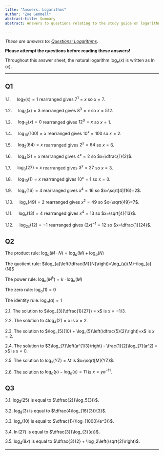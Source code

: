 ```yaml
---
title: "Answers: Logarithms"
author: "Zoe Gemmell"
abstract-title: Summary
abstract: Answers to questions relating to the study guide on logarithms.

---
```


*These are answers to: [Questions: Logarithms](../questions/qs-logarithms.qmd).* 

**Please attempt the questions before reading these answers!**

Throughout this answer sheet, the natural logarithm $\log_e(x)$ is written as $\ln(x)$.

---

## Q1 {-}

1.1. $\quad \log_{7}(x) = 1$ rearranged gives $7^1=x$ so $x=7$.
 

1.2. $\quad \log_{8}(x) = 3$ rearranged gives $8^3=x$ so $x=512$.
 

1.3. $\quad \log_{12}(x) = 0$ rearranged gives $12^0=x$ so $x=1$.
 

1.4. $\quad \log_{10}(100) = x$ rearranged gives $10^x=100$ so $x=2$.
 

1.5. $\quad \log_{2}(64) = x$ rearranged gives $2^x=64$ so $x=6$.
 

1.6. $\quad \log_{4}(2) = x$ rearranged gives $4^x=2$ so $x=\dfrac{1}{2}$.
 

1.7. $\quad \log_{3}(27) = x$ rearranged gives $3^x=27$ so $x=3$.
 

1.8. $\quad \log_{10}(1) = x$ rearranged gives $10^x=1$ so $x=0$.
 

1.9. $\quad \log_{x}(16) = 4$ rearranged gives $x^4=16$ so $x=\sqrt[4]{16}=2$.
 

1.10. $\quad \log_{x}(49) = 2$ rearranged gives $x^2=49$ so $x=\sqrt{49}=7$.
 

1.11. $\quad \log_{x}(13) = 4$ rearranged gives $x^4=13$ so $x=\sqrt[4]{13}$.
 

1.12. $\quad \log_{2x}(12) = -1$ rearranged gives $(2x)^{-1}=12$ so $x=\dfrac{1}{24}$.

## Q2 {-}

The product rule: $\log_{a}(M\cdot N)=\log_{a}(M)+\log_{a}(N)$

The quotient rule: $\log_{a}\left(\dfrac{M}{N}\right)=\log_{a}(M)-\log_{a}(N)$

The power rule: $\log_{a}(M^k)=k\cdot\log_{a}(M)$

The zero rule: $\log_{a}(1)=0$

The identity rule: $\log_{a}(a)=1$

2.1. The solution to $\log_{3}(\dfrac{1}{27}) = x$ is $x = -1/3$.
 

<!-- \begin{align*} -->
<!-- x&=\log_{3}(1)-\log_{3}(27)\tag{\,Using Law 2} \\[0.5em] -->
<!-- &=0-\log_{3}(27)\tag{\,Using Law 4}\\[0.5em] -->
<!-- -x&=\log_{3}(27) -->
<!-- \end{align*} -->
<!-- Let $y=-x$, so Rearranging gives: $3^y=27$, so $y=3=-x$ implying that $x=-3$\ -->

2.2. The solution to $4\log_{4}(2) = x$ is $x = 2$. 
 

<!-- \begin{align*} -->
<!-- x&=\log_{4}(4^2)\nonumber \\[0.5em] -->
<!-- &=2\cdot \log_{4}(4)\tag{\,Using Law 3} \\[0.5em] -->
<!-- &=2\cdot 1 \tag{\,Using Law 5} \\[0.5em] -->
<!-- &=2 -->
<!-- \end{align*} -->

2.3. The solution to $\log_{5}(10) + \log_{5}\left(\dfrac{5}{2}\right)=x$ is $x = 2$.
 

2.4. The solution to $3\log_{7}\left(a^{1/3}\right) - \frac{1}{2}\log_{7}(a^2) = x$ is $x = 0$. 
 

<!-- \begin{align*} -->
<!-- x&=\log_{7}(2)-\log_{7}(49)\tag{\,Using Law 2} \\[0.5em] -->
<!-- &=\log_{7}(2)-2\nonumber \\[0.5em] -->
<!-- x+2&=\log_{3}(27) -->
<!-- \end{align*} -->
<!-- Rearranging gives: $3^{x+2}=27$, so $x+2=3$ implying that $x=1$\ -->

2.5. The solution to $\log_{x}(YZ) = M$ is $x=\sqrt[M]{YZ}$.
 

2.6. The solution to $\log_{a}\left(y\right) - \log_a(x) = 11$ is $x = ya^{-11}$.
 

<!-- \begin{align*} -->
<!-- 1&=\log_{6}(36)-\log_{6}(x)\tag{\,Using Law 2} \\[0.5em] -->
<!-- &=2-\log_{6}(x)\nonumber \\[0.5em] -->
<!-- \log_{6}(x)&=1\nonumber \\[0.5em] -->
<!-- 6^1&=x -->
<!-- \end{align*} -->

<!-- 2.6. $\log_{5}(25)=x$\ -->
<!-- \begin{align*} -->
<!-- x&=\log_{5}(5\cdot5)\tag{\,Using Law 1} \\[0.5em] -->
<!-- &=\log_{5}(5)+\log_{5}(5)\nonumber \\[0.5em] -->
<!-- &=1+1 \tag{\,Using Law 5} \\[0.5em] -->
<!-- &=2 -->
<!-- \end{align*} -->

## Q3 {-}

3.1. $\log_3(25)$ is equal to $\dfrac{2}{\log_5(3)}$.
 

<!-- \begin{align*} -->
<!-- \log_3(25)=\dfrac{\log_5(25)}{\log_5(3)}\end{align*} -->

3.2. $\log_{8}(3)$ is equal to $\dfrac{4\log_{16}(3)}{3}$. 
 
<!-- \begin{align*} -->
<!-- \log_{4}(64)=\dfrac{\log_{16}(64)}{\log_{16}(4)}\end{align*} -->

3.3. $\log_{e}(10)$ is equal to $\dfrac{1}{\log_{1000}(e^3)}$.
 
<!-- \begin{align*} -->
<!-- \log_{e}(100)=\dfrac{2}{\log_{10}(e)}\end{align*} -->

3.4. $\ln(27)$ is equal to $\dfrac{3}{\log_{3}(e)}$.
 

<!-- \begin{align*} -->
<!-- \ln(27)=\log_{3}(27)\end{align*} -->

3.5. $\log_{4}(8x)$ is equal to $\dfrac{3}{2} + \log_2\left(\sqrt{2}\right)$.
 

<!-- \begin{align*} -->
<!-- \log_{4}(8)=\dfrac{\log_{2}(8)}{\log_{2}(4)}=\dfrac{3}{2}\end{align*} -->


---